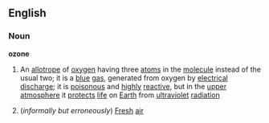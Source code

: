 ==English==
===Noun===
'''ozone'''
{{wikipedia}}
#{{chemistry}} An [[allotrope]] of [[oxygen]] having three [[atom]]s in the [[molecule]] instead of the usual two; it is a [[blue]] [[gas]], generated from oxygen by [[electrical]] [[discharge]]; it is [[poisonous]] and [[highly]] [[reactive]], but in the [[upper]] [[atmosphere]] it [[protect]]s [[life]] on [[Earth]] from [[ultraviolet]] [[radiation]]
#(''informally but erroneously'') [[Fresh]] [[air]]